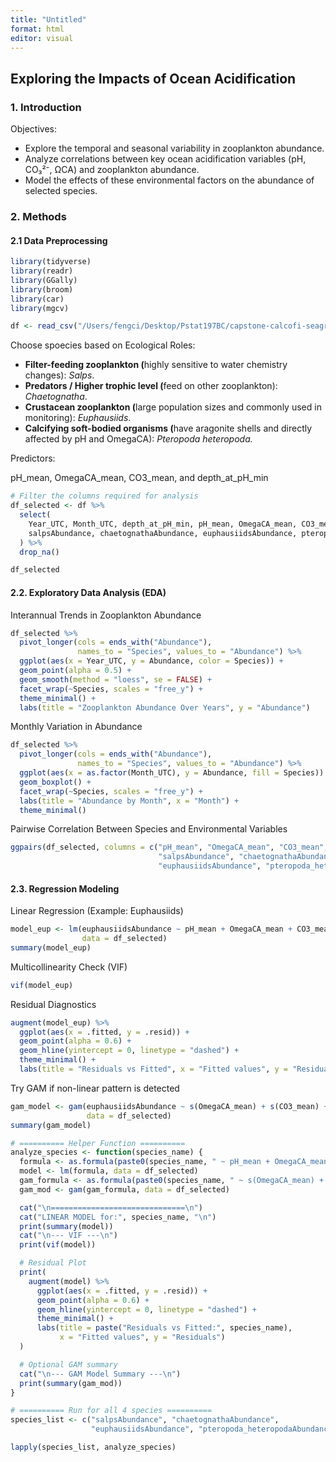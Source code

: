 ```yaml
---
title: "Untitled"
format: html
editor: visual
---
```


## Exploring the Impacts of Ocean Acidification

### 1. Introduction

Objectives:

-   Explore the temporal and seasonal variability in zooplankton abundance.
-   Analyze correlations between key ocean acidification variables (pH, CO₃²⁻, ΩCA) and zooplankton abundance.
-   Model the effects of these environmental factors on the abundance of selected species.

### 2. Methods

#### 2.1 Data Preprocessing

```r
library(tidyverse)
library(readr)
library(GGally)
library(broom)
library(car)
library(mgcv)
```

```r
df <- read_csv("/Users/fengci/Desktop/Pstat197BC/capstone-calcofi-seagrant/data/PRPOOS/prpoos_summary_namecleaned.csv")
```

Choose spoecies based on Ecological Roles:

-   **Filter-feeding zooplankton (**highly sensitive to water chemistry changes): *Salps*.
-   **Predators / Higher trophic level (**feed on other zooplankton): *Chaetognatha*.
-   **Crustacean zooplankton (**large population sizes and commonly used in monitoring): *Euphausiids*.
-   **Calcifying soft-bodied organisms (**have aragonite shells and directly affected by pH and OmegaCA): *Pteropoda heteropoda.*

Predictors:

pH_mean, OmegaCA_mean, CO3_mean, and depth_at_pH_min

```r
# Filter the columns required for analysis
df_selected <- df %>%
  select(
    Year_UTC, Month_UTC, depth_at_pH_min, pH_mean, OmegaCA_mean, CO3_mean,
    salpsAbundance, chaetognathaAbundance, euphausiidsAbundance, pteropoda_heteropodaAbundance
  ) %>%
  drop_na()

df_selected
```

#### 2.2. Exploratory Data Analysis (EDA)

Interannual Trends in Zooplankton Abundance
```r
df_selected %>%
  pivot_longer(cols = ends_with("Abundance"),
               names_to = "Species", values_to = "Abundance") %>%
  ggplot(aes(x = Year_UTC, y = Abundance, color = Species)) +
  geom_point(alpha = 0.5) +
  geom_smooth(method = "loess", se = FALSE) +
  facet_wrap(~Species, scales = "free_y") +
  theme_minimal() +
  labs(title = "Zooplankton Abundance Over Years", y = "Abundance")
```
Monthly Variation in Abundance
```r
df_selected %>%
  pivot_longer(cols = ends_with("Abundance"),
               names_to = "Species", values_to = "Abundance") %>%
  ggplot(aes(x = as.factor(Month_UTC), y = Abundance, fill = Species)) +
  geom_boxplot() +
  facet_wrap(~Species, scales = "free_y") +
  labs(title = "Abundance by Month", x = "Month") +
  theme_minimal()
```


Pairwise Correlation Between Species and Environmental Variables

```r
ggpairs(df_selected, columns = c("pH_mean", "OmegaCA_mean", "CO3_mean",
                                 "salpsAbundance", "chaetognathaAbundance",
                                 "euphausiidsAbundance", "pteropoda_heteropodaAbundance"))
```

#### 2.3. Regression Modeling
Linear Regression (Example: Euphausiids)
```r

model_eup <- lm(euphausiidsAbundance ~ pH_mean + OmegaCA_mean + CO3_mean + depth_at_pH_min,
                data = df_selected)
summary(model_eup)

```

Multicollinearity Check (VIF)
```r
vif(model_eup)
```

Residual Diagnostics
```r
augment(model_eup) %>%
  ggplot(aes(x = .fitted, y = .resid)) +
  geom_point(alpha = 0.6) +
  geom_hline(yintercept = 0, linetype = "dashed") +
  theme_minimal() +
  labs(title = "Residuals vs Fitted", x = "Fitted values", y = "Residuals")
```

Try GAM if non-linear pattern is detected
```r
gam_model <- gam(euphausiidsAbundance ~ s(OmegaCA_mean) + s(CO3_mean) + s(depth_at_pH_min),
                 data = df_selected)
summary(gam_model)
```

```r
# ========== Helper Function ==========
analyze_species <- function(species_name) {
  formula <- as.formula(paste0(species_name, " ~ pH_mean + OmegaCA_mean + CO3_mean + depth_at_pH_min"))
  model <- lm(formula, data = df_selected)
  gam_formula <- as.formula(paste0(species_name, " ~ s(OmegaCA_mean) + s(CO3_mean) + s(depth_at_pH_min)"))
  gam_mod <- gam(gam_formula, data = df_selected)

  cat("\n==============================\n")
  cat("LINEAR MODEL for:", species_name, "\n")
  print(summary(model))
  cat("\n--- VIF ---\n")
  print(vif(model))

  # Residual Plot
  print(
    augment(model) %>%
      ggplot(aes(x = .fitted, y = .resid)) +
      geom_point(alpha = 0.6) +
      geom_hline(yintercept = 0, linetype = "dashed") +
      theme_minimal() +
      labs(title = paste("Residuals vs Fitted:", species_name),
           x = "Fitted values", y = "Residuals")
  )

  # Optional GAM summary
  cat("\n--- GAM Model Summary ---\n")
  print(summary(gam_mod))
}

# ========== Run for all 4 species ==========
species_list <- c("salpsAbundance", "chaetognathaAbundance",
                  "euphausiidsAbundance", "pteropoda_heteropodaAbundance")

lapply(species_list, analyze_species)

```

